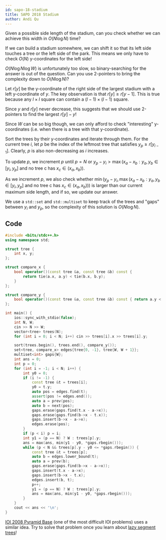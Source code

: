 ```yaml
---
id: sapo-18-stadium
title: SAPO 2018 Stadium
author: Andi Qu
---
```


<Spoiler title="Hint 1">

Given a possible side length of the stadium, can you check whether we can achieve this width in $O(N \log N)$ time?

</Spoiler>

<Spoiler title="Hint 2">

If we can build a stadium somewhere, we can shift it so that its left side touches a tree or the left side of the park. This means we only have to check $O(N)$ y-coordinates for the left side!

</Spoiler>

<Spoiler title="Hint 3">

$O(N \log N \log W)$ is unfortunately too slow, so binary-searching for the answer is out of the question. Can you use 2-pointers to bring the complexity down to $O(N \log N)$?

</Spoiler>

<Spoiler title="Solution">

Let $r[y]$ be the y-coordinate of the right side of the largest stadium with a left y-coordinate of $y$. The key observation is that $r[y] \geq r[y - 1]$. This is true because any $l \times l$ square can contain a $(l - 1) \times (l - 1)$ square.

Since $y$ and $r[y]$ never decrease, this suggests that we should use 2-pointers to find the largest $r[y] - y$!

Since $W$ can be so big though, we can only afford to check "interesting" y-coordinates (i.e. when there is a tree with that y-coordinate).

Sort the trees by their y-coordinates and iterate through them. For the current tree $i$, let $p$ be the index of the leftmost tree that satisfies $y_{p} \geq r[y_{i - 1}]$. Clearly, $p$ is also non-decreasing as $i$ increases.

To update $p$, we increment $p$ until $p = N$ or $y_p - y_i > \max(x_a - x_b : y_a, y_b \in [y_i, y_p] \text{ and no tree c has } x_c \in (x_a, x_b))$.

As we increment $p$, we also check whether $\min(y_p - y_i, \max(x_a - x_b : y_a, y_b \in [y_i, y_p] \text{ and no tree c has } x_c \in (x_a, x_b)))$ is larger than our current maximum side length, and if so, we update our answer.

We use a `std::set` and `std::multiset` to keep track of the trees and "gaps" between $y_i$ and $y_p$, so the complexity of this solution is $O(N \log N)$.

## Code

```cpp
#include <bits/stdc++.h>
using namespace std;

struct tree {
    int x, y;
};

struct compare_x {
    bool operator()(const tree &a, const tree &b) const {
        return tie(a.x, a.y) < tie(b.x, b.y);
    }
};

struct compare_y {
    bool operator()(const tree &a, const tree &b) const { return a.y < b.y; }
};

int main() {
    ios::sync_with_stdio(false);
    int N, W;
    cin >> N >> W;
    vector<tree> trees(N);
    for (int i = 0; i < N; i++) cin >> trees[i].x >> trees[i].y;

    sort(trees.begin(), trees.end(), compare_y());
    set<tree, compare_x> edges{tree{0, -1}, tree{W, W + 1}};
    multiset<int> gaps{W};
    int ans = 0;
    int p = 0;
    for (int i = -1; i < N; i++) {
        int y0 = 0;
        if (i != -1) {
            const tree &t = trees[i];
            y0 = t.y;
            auto pos = edges.find(t);
            assert(pos != edges.end());
            auto a = prev(pos);
            auto b = next(pos);
            gaps.erase(gaps.find(t.x - a->x));
            gaps.erase(gaps.find(b->x - t.x));
            gaps.insert(b->x - a->x);
            edges.erase(pos);
        }
        if (p < i) p = i;
        int y1 = (p == N) ? W : trees[p].y;
        ans = max(ans, min(y1 - y0, *gaps.rbegin()));
        while (p < N && trees[p].y - y0 <= *gaps.rbegin()) {
            const tree &t = trees[p];
            auto b = edges.lower_bound(t);
            auto a = prev(b);
            gaps.erase(gaps.find(b->x - a->x));
            gaps.insert(t.x - a->x);
            gaps.insert(b->x - t.x);
            edges.insert(b, t);
            p++;
            y1 = (p == N) ? W : trees[p].y;
            ans = max(ans, min(y1 - y0, *gaps.rbegin()));
        }
    }
    cout << ans << '\n';
}
```

<Info title="Bonus">

[IOI 2008 Pyramid Base](https://oj.uz/problem/view/IOI08_pyramid_base) (one of the most difficult IOI problems) uses a similar idea. Try to solve that problem once you learn about [lazy segment trees](/plat/RURQ)!

</Info>

</Spoiler>
